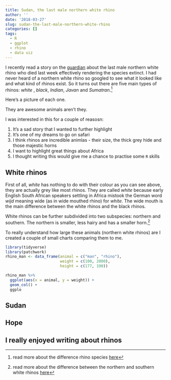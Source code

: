 ```yaml
---
title: Sudan, the last male northern white rhino
author: ''
date: '2018-03-27'
slug: sudan-the-last-male-northern-white-rhino
categories: []
tags:
  - R
  - ggplot
  - rhino
  - data viz
---
```


I recently read a story on the [guardian]() about the last male northern white rhino who died last week effectively rendering the species extinct. I had never heard of a northern white rhino so googled to see what it looked like and what kind of rhinos exist. So it turns out there are five main types of rhinos: _white_ , _black_, _Indian_, _Javan_ and _Sumatran_.[^rhino_types]

Here's a picture of each one.

They are awesome animals aren't they. 

I was interested in this for a couple of reasosn:

1. It's a sad story that I wanted to further highlight
2. It's one of my dreams to go on safari
3. I think rhinos are incredible animlas - their size, the thick grey hide and those majestic horns
4. I want to highlight great things about Africa
5. I thought writing this would give me a chance to practise some `R` skills

## White rhinos

First of all, _white_ has nothing to do with their colour as you can see above, they are actually grey like most rhinos. They are called _white_ because early English South African speakers settling in Africa mistook the German word _wijd_ meaning wide (as in wide mouthed rhino) for _white_. The wide mouth is the main difference between the white rhinos and the black rhinos.

White rhinos can be further subdivided into two subspecies: northern and southern. The northern is smaller, less hairy and has a smaller horn.[^north_south]

To really understand how large these animals (northern white rhinos) are I created a couple of small charts comparing them to me.

```r
library(tidyverse)
library(patchwork)
rhino_man <- data_frame(animal = c("man", "rhino"),
                        weight = c(100, 2000),
                        height = c(177, 190))

rhino_man %>% 
  ggplot(aes(x = animal, y = weight)) +
  geom_col() +
  ggplo
```


## Sudan

## Hope

## I really enjoyed writing about rhinos



[^rhino_types]: read more about the difference rhino species [here](https://en.wikipedia.org/wiki/Rhinoceros)
[^north_south]: read more about the difference between the northern and southern white rhinos [here](https://www.asiliaafrica.com/whats-the-difference-between-northern-and-southern-white-rhino/)